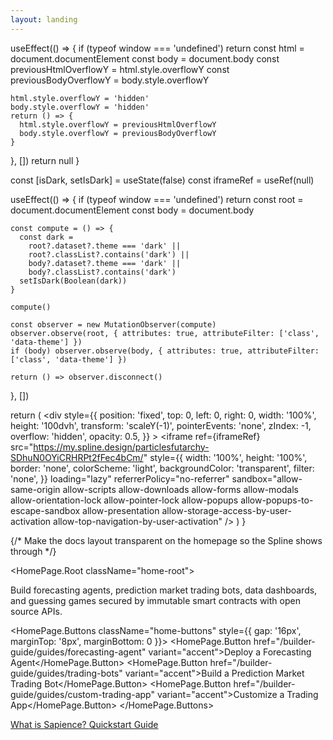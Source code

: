 ```yaml
---
layout: landing
---
```



  useEffect(() => {
    if (typeof window === 'undefined') return
    const html = document.documentElement
    const body = document.body
    const previousHtmlOverflowY = html.style.overflowY
    const previousBodyOverflowY = body.style.overflowY

    html.style.overflowY = 'hidden'
    body.style.overflowY = 'hidden'
    return () => {
      html.style.overflowY = previousHtmlOverflowY
      body.style.overflowY = previousBodyOverflowY
    }
  }, [])
  return null
}

  const [isDark, setIsDark] = useState(false)
  const iframeRef = useRef(null)

  useEffect(() => {
    if (typeof window === 'undefined') return
    const root = document.documentElement
    const body = document.body

    const compute = () => {
      const dark =
        root?.dataset?.theme === 'dark' ||
        root?.classList?.contains('dark') ||
        body?.dataset?.theme === 'dark' ||
        body?.classList?.contains('dark')
      setIsDark(Boolean(dark))
    }

    compute()

    const observer = new MutationObserver(compute)
    observer.observe(root, { attributes: true, attributeFilter: ['class', 'data-theme'] })
    if (body) observer.observe(body, { attributes: true, attributeFilter: ['class', 'data-theme'] })

    return () => observer.disconnect()
  }, [])

  return (
    <div
      style={{
        position: 'fixed',
        top: 0,
        left: 0,
        right: 0,
        width: '100%',
        height: '100dvh',
        transform: 'scaleY(-1)',
        pointerEvents: 'none',
        zIndex: -1,
        overflow: 'hidden',
        opacity: 0.5,
      }}
    >
      <iframe
        ref={iframeRef}
        src="https://my.spline.design/particlesfutarchy-SDhuN0OYiCRHRPt2fFec4bCm/"
        style={{
          width: '100%',
          height: '100%',
          border: 'none',
          colorScheme: 'light',
          backgroundColor: 'transparent',
          filter: 'none',
        }}
        loading="lazy"
        referrerPolicy="no-referrer"
        sandbox="allow-same-origin allow-scripts allow-downloads allow-forms allow-modals allow-orientation-lock allow-pointer-lock allow-popups allow-popups-to-escape-sandbox allow-presentation allow-storage-access-by-user-activation allow-top-navigation-by-user-activation"
      />
    </div>
  )
}

<ThemedSpline />
<DisableDesktopScroll />

{/* Make the docs layout transparent on the homepage so the Spline shows through */}
<style>{`
  .vocs_Content,
  .vocs_DocsLayout_gutterTop,
  .vocs_DocsLayout_content {
    background: transparent !important;
  }

  /* Hide footer on the landing page */
  .vocs_Footer { display: none !important; }

  /* Remove vertical padding from content wrapper on this page */
  .vocs_Content { padding-top: 0 !important; padding-bottom: 0 !important; }

  /* Ensure content area doesn't exceed viewport height by header size */
  .vocs_Content { min-height: calc(100dvh - var(--vocs-header-height, 64px)) !important; }

  /* Increase space between buttons; remove extra space under buttons */
  .home-buttons { gap: 24px !important; margin-top: 8px !important; margin-bottom: 0 !important; }

  /* Stack buttons on mobile and make them full-width */
  @media (max-width: 640px) {
    .home-buttons { flex-direction: column !important; gap: 12px !important; }
    .home-buttons > * { width: 100%; justify-content: center; text-align: center !important; }
    .loader-container { margin-bottom: 2px !important; }
    .home-root { min-height: calc(100dvh - var(--vocs-header-height, 64px)); justify-content: center; padding-top: 0; }
    .home-tagline { font-size: 16px; line-height: 1.3; }
    /* Let mobile flow naturally to avoid awkward centering/extra space */
    .vocs_DocsLayout { min-height: auto !important; height: auto !important; }
    .vocs_Content { min-height: auto !important; padding-top: 0 !important; padding-bottom: 0 !important; }
    .vocs_DocsLayout_gutterTop { height: var(--vocs-header-height, 64px) !important; min-height: var(--vocs-header-height, 64px) !important; }
  }

  /* Vertically center hero content */
  .home-root {
    min-height: calc(100dvh - var(--vocs-header-height, 64px));
    display: flex;
    flex-direction: column;
    justify-content: center;
    align-items: center;
  }

  /* Nudge hero slightly upward on desktop */
  @media (min-width: 641px) {
    .home-root { min-height: calc(100dvh - var(--vocs-header-height, 64px) - 32px); }
  }

  /* Re-override on mobile after global centering so it's top-aligned */
  @media (max-width: 640px) {
    .home-root { min-height: calc(100dvh - var(--vocs-header-height, 64px)) !important; justify-content: center !important; padding-top: 0 !important; }
  }

  /* Only lighten the underline, not the text */
  .home-what-underline {
    text-decoration: underline;
    text-decoration-thickness: 1px;
    text-underline-offset: 3px;
    text-decoration-color: color-mix(in srgb, currentColor 55%, transparent);
  }

  

  /* Invert Lottie in dark mode via CSS class */
  .invert-on-dark { filter: none; }
  .loader-hero { opacity: 0.8; }
  :root.dark .invert-on-dark,
  .dark .invert-on-dark,
  [data-theme='dark'] .invert-on-dark,
  html[data-theme='dark'] .invert-on-dark,
  body[data-theme='dark'] .invert-on-dark {
    filter: invert(1) hue-rotate(180deg);
  }
`}</style>

<HomePage.Root className="home-root">
  <div className="loader-container" style={{ display: 'flex', justifyContent: 'center', marginBottom: '8px' }}>
    <LottieLoader width={96} height={96} className="invert-on-dark loader-hero" invertOnDark={false} />
  </div>
  <HomePage.Tagline className="home-tagline">
    Build forecasting agents, prediction market trading bots, data dashboards, and guessing games secured by immutable smart contracts with open source APIs.
  </HomePage.Tagline>

  <HomePage.Buttons className="home-buttons" style={{ gap: '16px', marginTop: '8px', marginBottom: 0 }}>
    <HomePage.Button href="/builder-guide/guides/forecasting-agent" variant="accent">Deploy a Forecasting Agent</HomePage.Button>
    <HomePage.Button href="/builder-guide/guides/trading-bots" variant="accent">Build a Prediction Market Trading Bot</HomePage.Button>
    <HomePage.Button href="/builder-guide/guides/custom-trading-app" variant="accent">Customize a Trading App</HomePage.Button>
  </HomePage.Buttons>
  <div style={{ marginTop: '4px', display: 'flex', alignItems: 'center', gap: '40px' }}>
    <a
      href="/builder-guide/getting-started/what-is-sapience"
      className="home-what-underline"
      style={{ fontSize: '14px' }}
    >
      What is Sapience?
    </a>
    <a
      href="/builder-guide/getting-started/quickstart"
      className="home-what-underline"
      style={{ fontSize: '14px' }}
    >
      Quickstart Guide
    </a>
  </div>
</HomePage.Root>

